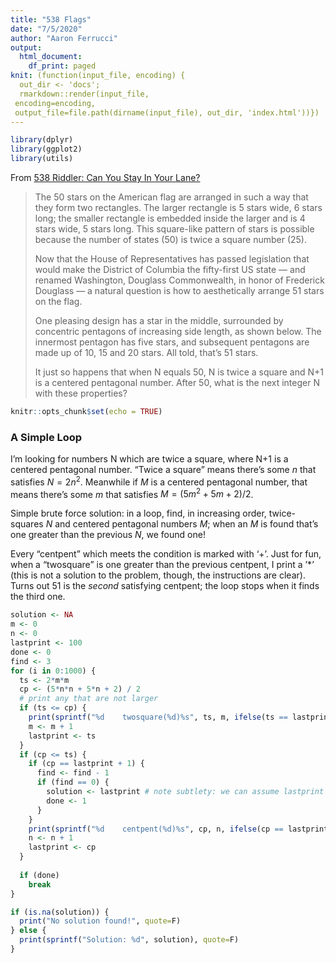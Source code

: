 ```yaml
---
title: "538 Flags"
date: "7/5/2020"
author: "Aaron Ferrucci"
output:
  html_document:
    df_print: paged
knit: (function(input_file, encoding) {
  out_dir <- 'docs';
  rmarkdown::render(input_file,
 encoding=encoding,
 output_file=file.path(dirname(input_file), out_dir, 'index.html'))})
---
```

```r
library(dplyr)
library(ggplot2)
library(utils)
```
From [538 Riddler: Can You Stay In Your Lane?](https://fivethirtyeight.com/features/can-you-stay-in-your-lane/)

> The 50 stars on the American flag are arranged in such a way that they form two rectangles. The larger rectangle is 5 stars wide, 6 stars long; the smaller rectangle is embedded inside the larger and is 4 stars wide, 5 stars long. This square-like pattern of stars is possible because the number of states (50) is twice a square number (25).
> 
> Now that the House of Representatives has passed legislation that would make the District of Columbia the fifty-first US state — and renamed Washington, Douglass Commonwealth, in honor of Frederick Douglass — a natural question is how to aesthetically arrange 51 stars on the flag.
> 
> One pleasing design has a star in the middle, surrounded by concentric pentagons of increasing side length, as shown below. The innermost pentagon has five stars, and subsequent pentagons are made up of 10, 15 and 20 stars. All told, that’s 51 stars.
> 
> It just so happens that when N equals 50, N is twice a square and N+1 is a centered pentagonal number. After 50, what is the next integer N with these properties?
> 

```r
knitr::opts_chunk$set(echo = TRUE)
```

### A Simple Loop
I'm looking for numbers N which are twice a square, where N+1 is a centered pentagonal number. "Twice a square" means there's some $n$ that satisfies  $N=2  n^2$. Meanwhile if $M$ is a centered pentagonal number, that means there's some $m$ that satisfies $M=(5  m^2 + 5  m + 2) / 2$.

Simple brute force solution: in a loop, find, in increasing order, twice-squares $N$ and centered pentagonal numbers $M$; when an $M$ is found that's one greater than the previous $N$, we found one!

Every "centpent" which meets the condition is marked with '+'. Just for fun, when a "twosquare" is one greater than the previous centpent, I print a '*' (this is not a solution to the problem, though, the instructions are clear). Turns out 51 is the _second_ satisfying centpent; the loop stops when it finds the third one.

```r
solution <- NA
m <- 0
n <- 0
lastprint <- 100
done <- 0
find <- 3
for (i in 0:1000) {
  ts <- 2*m*m
  cp <- (5*n*n + 5*n + 2) / 2
  # print any that are not larger
  if (ts <= cp) {
    print(sprintf("%d    twosquare(%d)%s", ts, m, ifelse(ts == lastprint + 1, " *", "")), quote=F)
    m <- m + 1
    lastprint <- ts
  }
  if (cp <= ts) {
    if (cp == lastprint + 1) {
      find <- find - 1
      if (find == 0) {
        solution <- lastprint # note subtlety: we can assume lastprint is a twosquare
        done <- 1
      }
    }
    print(sprintf("%d    centpent(%d)%s", cp, n, ifelse(cp == lastprint + 1, " +", "")), quote=F)
    n <- n + 1
    lastprint <- cp
  }
  
  if (done)
    break
}

if (is.na(solution)) {
  print("No solution found!", quote=F)
} else {
  print(sprintf("Solution: %d", solution), quote=F)
}
```


